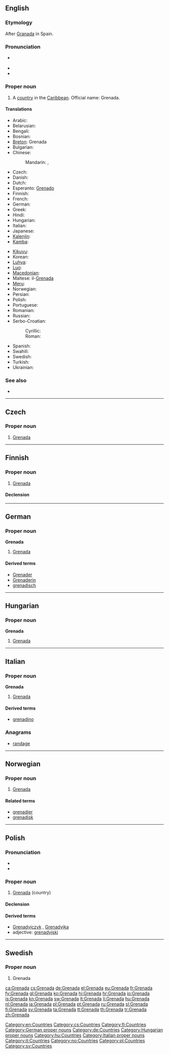 ==English==
{{wikipedia}}

===Etymology===
After [[Granada]] in Spain.

===Pronunciation===
* {{a|UK|US}} {{IPA|/ɡɹəˈneɪ.də/}}
* {{audio|en-us-Grenada.ogg|Audio (US)}}
* {{rhymes|eɪdə}}

===Proper noun===
{{en-proper noun}}

# A [[country]] in the [[Caribbean]]. Official name: Grenada.

====Translations====
{{trans-top|Caribbean country}}
* Arabic: {{t|ar|غرينادا|f|tr=ghrynaada}}
* Belarusian: {{t|be|Грэнада|f|tr=Hrenáda|xs=Belarusian}}
* Bengali: {{t-|bn|গ্রেনাডা}}
* Bosnian: {{t-|bs|Grenada|f}}
* [[Breton]]: Grenada
* Bulgarian: {{t-|bg|Гренада|f|tr=Grenáda}}
* Chinese:
*: Mandarin: {{t-|cmn|格林納達|sc=Hani}}, {{t-|cmn|格林纳达|tr=Gélínnàdá|sc=Hani}}
* Czech: {{t-|cs|Grenada|f}}
* Danish: {{t-|da|Grenada}}
* Dutch: {{t+|nl|Grenada}}
* Esperanto: [[Grenado]]
* Finnish: {{t+|fi|Grenada}}
* French: {{t+|fr|Grenade}}
* German: {{t+|de|Grenada}}
* Greek: {{t+|el|Γρενάδα|f|tr=Grenáda}}
* Hindi: {{t|hi|ग्रेनेडा|tr=grēnēḍā|xs=Hindi}}
* Hungarian: {{t+|hu|Grenada}}
* Italian: {{t-|it|Grenada}}
* Japanese: {{t-|ja|グレナダ|tr=Gurenada}}
* [[Kalenjin]]: {{tø|kln|Grenada}}
* [[Kamba]]: {{tø|kam|Grenada}}
{{trans-mid}}
* [[Kikuyu]]: {{tø|ki|Grenada}}
* Korean: {{t+|ko|그레나다|tr=Geurenada|sc=Hang}}
* [[Luhya]]: {{tø|luy|Grenada}}
* [[Luo]]: {{tø|luo|Grenada}}
* [[Macedonian]]: {{t+|mk|Гренада|f|tr=Grenáda}}
* Maltese: il-[[Grenada]]
* [[Meru]]: {{tø|mer|Grenada}}
* Norwegian: {{t-|no|Grenada}}
* Persian: {{t|fa|گرنادا}}
* Polish: {{t+|pl|Grenada}}
* Portuguese: {{t+|pt|Granada}}
* Romanian: {{t-|ro|Grenada|f}}
* Russian: {{t-|ru|Гренада|f|tr=Grenáda}}
* Serbo-Croatian:
*: Cyrillic: {{t|sh|Гренада|f|sc=Cyrl|xs=Serbo-Croatian}}
*: Roman: {{t|sh|Grenada|f|xs=Serbo-Croatian}}
* Spanish: {{t+|es|Granada}}
* Swahili: {{t+|sw|Grenada|xs=Swahili}}
* Swedish: {{t+|sv|Grenada}}
* Turkish: {{t+|tr|Grenada}}
* Ukrainian: {{t+|uk|Гренада|f|tr=Hrenáda|xs=Ukrainian}}
{{trans-bottom}}

===See also===
* {{list|en|countries of North America}}

[[Category:en:Countries]]

----

==Czech==

===Proper noun===
{{cs-proper noun|g=f}}

# [[#English|Grenada]]

[[Category:cs:Countries]]

----

==Finnish==
{{wikipedia|lang=fi}}

===Proper noun===
{{fi-proper noun}}

# [[#English|Grenada]]

====Declension====
{{fi-decl-kala|Grenad|nopl=1}}

[[Category:fi:Countries]]

----

==German==
{{wikipedia|lang=de}}

===Proper noun===
'''Grenada''' {{n}}

# [[#English|Grenada]]

====Derived terms====
* [[Grenader]]
* [[Grenaderin]]
* [[grenadisch]]

[[Category:German proper nouns]]
[[Category:de:Countries]]

----

==Hungarian==
{{wikipedia|lang=hu}}

===Proper noun===
'''Grenada'''

# [[#English|Grenada]]

[[Category:Hungarian proper nouns]]
[[Category:hu:Countries]]

----

==Italian==
{{wikipedia|lang=it}}

===Proper noun===
'''Grenada''' {{f}}

# [[#English|Grenada]]

====Derived terms====
* [[grenadino]]

===Anagrams===
* [[randage#Italian|randage]]

[[Category:Italian proper nouns]]
[[Category:it:Countries]]

----

==Norwegian==

===Proper noun===
{{head|no|proper noun}}

# [[#English|Grenada]]

====Related terms====
* [[grenadier]]
* [[grenadisk]]

[[Category:no:Countries]]

----

==Polish==

===Pronunciation===
* {{IPA|/ɡrɛˈnada/|lang=pl}}
* {{audio|Pl-Grenada.ogg|Audio}}

===Proper noun===
{{head|pl|proper noun|g=f}}

# [[#English|Grenada]] (country)

====Declension====
{{pl-decl-noun
|Grenada|Grenady
|Grenady|Grenad
|Grenadzie|Grenadom
|Grenadę|Grenady
|Grenadą|Grenadami
|Grenadzie|Grenadach
|Grenado|Grenady
}}

====Derived terms====
* [[Grenadyjczyk]] {{m}}, [[Grenadyjka]] {{f}}
* adjective: [[grenadyjski]]

[[Category:pl:Countries]]

----

==Swedish==

===Proper noun===
{{head|sv|proper noun}}

# Grenada

[[Category:sv:Countries]]

[[ca:Grenada]]
[[cs:Grenada]]
[[de:Grenada]]
[[el:Grenada]]
[[eu:Grenada]]
[[fr:Grenada]]
[[fy:Grenada]]
[[gl:Grenada]]
[[ko:Grenada]]
[[hi:Grenada]]
[[hr:Grenada]]
[[io:Grenada]]
[[is:Grenada]]
[[kn:Grenada]]
[[sw:Grenada]]
[[lt:Grenada]]
[[li:Grenada]]
[[hu:Grenada]]
[[nl:Grenada]]
[[ja:Grenada]]
[[pl:Grenada]]
[[pt:Grenada]]
[[ru:Grenada]]
[[sl:Grenada]]
[[fi:Grenada]]
[[sv:Grenada]]
[[ta:Grenada]]
[[tt:Grenada]]
[[th:Grenada]]
[[tr:Grenada]]
[[zh:Grenada]]